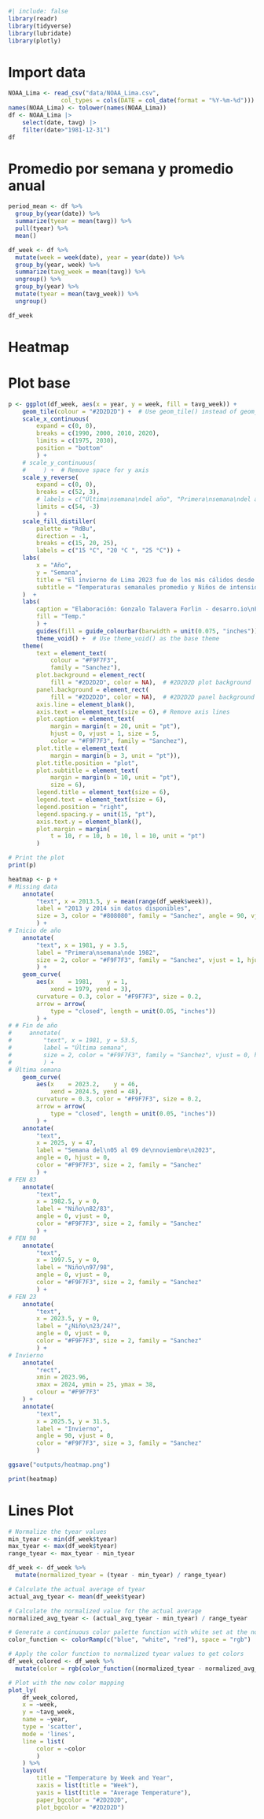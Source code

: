 
```r
#| include: false
library(readr)
library(tidyverse)
library(lubridate)
library(plotly)
```

# Import data
```r
NOAA_Lima <- read_csv("data/NOAA_Lima.csv",
               col_types = cols(DATE = col_date(format = "%Y-%m-%d")))
names(NOAA_Lima) <- tolower(names(NOAA_Lima))
df <- NOAA_Lima |> 
    select(date, tavg) |> 
    filter(date>"1981-12-31")
df

```

# Promedio por semana y promedio anual
```r
period_mean <- df %>%
  group_by(year(date)) %>%
  summarize(tyear = mean(tavg)) %>%
  pull(tyear) %>%
  mean()

df_week <- df %>%
  mutate(week = week(date), year = year(date)) %>%
  group_by(year, week) %>%
  summarize(tavg_week = mean(tavg)) %>%
  ungroup() %>%
  group_by(year) %>%
  mutate(tyear = mean(tavg_week)) %>%
  ungroup()

df_week
```

# Heatmap

# Plot base
```r

p <- ggplot(df_week, aes(x = year, y = week, fill = tavg_week)) +
    geom_tile(colour = "#2D2D2D") +  # Use geom_tile() instead of geom_raster() for better control
    scale_x_continuous(
        expand = c(0, 0),
        breaks = c(1990, 2000, 2010, 2020),
        limits = c(1975, 2030),
        position = "bottom"
        ) + 
    # scale_y_continuous(
    #     ) +  # Remove space for y axis
    scale_y_reverse(
        expand = c(0, 0),
        breaks = c(52, 3),
        # labels = c("Última\nsemana\ndel año", "Primera\nsemana\ndel año"),
        limits = c(54, -3)
        ) +
    scale_fill_distiller(
        palette = "RdBu", 
        direction = -1,
        breaks = c(15, 20, 25),
        labels = c("15 °C", "20 °C ", "25 °C")) +
    labs(
        x = "Año",
        y = "Semana",
        title = "El invierno de Lima 2023 fue de los más cálidos desde 'El Niño' 1997/98",
        subtitle = "Temperaturas semanales promedio y Niños de intensidad fuerte"
    )  +
    labs(
        caption = "Elaboración: Gonzalo Talavera Forlin - desarro.io\nFuente: ncei.noaa.gov - Temperaturas diarias promedio en la estación del Aeropuerto Internacional Jorge Chávez.\nNo hay datos disponibles para los años 2013 ni 2014. Promedios semanales calculados a partir de las temperaturas diarias promedio",
        fill = "Temp."
        ) +
        guides(fill = guide_colourbar(barwidth = unit(0.075, "inches"))) +
        theme_void() +  # Use theme_void() as the base theme
    theme(
        text = element_text(
            colour = "#F9F7F3",
            family = "Sanchez"),
        plot.background = element_rect(
            fill = "#2D2D2D", color = NA),  # #2D2D2D plot background
        panel.background = element_rect(
            fill = "#2D2D2D", color = NA),  # #2D2D2D panel background
        axis.line = element_blank(),
        axis.text = element_text(size = 6), # Remove axis lines
        plot.caption = element_text(
            margin = margin(t = 20, unit = "pt"),
            hjust = 0, vjust = 1, size = 5, 
            color = "#F9F7F3", family = "Sanchez"),
        plot.title = element_text(
            margin = margin(b = 3, unit = "pt")),
        plot.title.position = "plot", 
        plot.subtitle = element_text(
            margin = margin(b = 10, unit = "pt"),
            size = 6), 
        legend.title = element_text(size = 6),
        legend.text = element_text(size = 6),
        legend.position = "right",
        legend.spacing.y = unit(15, "pt"),
        axis.text.y = element_blank(),
        plot.margin = margin(
            t = 10, r = 10, b = 10, l = 10, unit = "pt")
        ) 

# Print the plot
print(p)

```

```r
heatmap <- p +
# Missing data
    annotate(
        "text", x = 2013.5, y = mean(range(df_week$week)), 
        label = "2013 y 2014 sin datos disponibles", 
        size = 3, color = "#808080", family = "Sanchez", angle = 90, vjust = 0.5
        ) +
# Inicio de año
    annotate(
        "text", x = 1981, y = 3.5, 
        label = "Primera\nsemana\nde 1982", 
        size = 2, color = "#F9F7F3", family = "Sanchez", vjust = 1, hjust = 1,
        ) +
    geom_curve(
        aes(x    = 1981,    y = 1, 
            xend = 1979, yend = 3),
        curvature = 0.3, color = "#F9F7F3", size = 0.2,
        arrow = arrow(
            type = "closed", length = unit(0.05, "inches"))
        ) + 
# # Fin de año
#     annotate(
#         "text", x = 1981, y = 53.5, 
#         label = "Última semana", 
#         size = 2, color = "#F9F7F3", family = "Sanchez", vjust = 0, hjust = 1,
#         ) +
# Última semana
    geom_curve(
        aes(x    = 2023.2,    y = 46,
            xend = 2024.5, yend = 48),
        curvature = 0.3, color = "#F9F7F3", size = 0.2,
        arrow = arrow(
            type = "closed", length = unit(0.05, "inches"))
        ) +
    annotate(
        "text",
        x = 2025, y = 47,
        label = "Semana del\n05 al 09 de\nnoviembre\n2023",
        angle = 0, hjust = 0,
        color = "#F9F7F3", size = 2, family = "Sanchez"
        ) +
# FEN 83
    annotate(
        "text", 
        x = 1982.5, y = 0, 
        label = "Niño\n82/83", 
        angle = 0, vjust = 0, 
        color = "#F9F7F3", size = 2, family = "Sanchez"
        ) +
# FEN 98
    annotate(
        "text", 
        x = 1997.5, y = 0, 
        label = "Niño\n97/98", 
        angle = 0, vjust = 0, 
        color = "#F9F7F3", size = 2, family = "Sanchez"
        ) +
# FEN 23
    annotate(
        "text", 
        x = 2023.5, y = 0, 
        label = "¿Niño\n23/24?", 
        angle = 0, vjust = 0, 
        color = "#F9F7F3", size = 2, family = "Sanchez"
        ) + 
# Invierno
    annotate(
        "rect",
        xmin = 2023.96,
        xmax = 2024, ymin = 25, ymax = 38, 
        colour = "#F9F7F3"
    ) + 
    annotate(
        "text", 
        x = 2025.5, y = 31.5, 
        label = "Invierno", 
        angle = 90, vjust = 0, 
        color = "#F9F7F3", size = 3, family = "Sanchez"
        ) 

ggsave("outputs/heatmap.png")

print(heatmap)
```




# Lines Plot 
```r
# Normalize the tyear values
min_tyear <- min(df_week$tyear)
max_tyear <- max(df_week$tyear)
range_tyear <- max_tyear - min_tyear

df_week <- df_week %>%
  mutate(normalized_tyear = (tyear - min_tyear) / range_tyear)

# Calculate the actual average of tyear
actual_avg_tyear <- mean(df_week$tyear)

# Calculate the normalized value for the actual average
normalized_avg_tyear <- (actual_avg_tyear - min_tyear) / range_tyear

# Generate a continuous color palette function with white set at the normalized average
color_function <- colorRamp(c("blue", "white", "red"), space = "rgb")

# Apply the color function to normalized tyear values to get colors
df_week_colored <- df_week %>%
  mutate(color = rgb(color_function((normalized_tyear - normalized_avg_tyear) / (1 - normalized_avg_tyear) * 0.5 + 0.5), maxColorValue = 255))

# Plot with the new color mapping
plot_ly(
    df_week_colored,
    x = ~week,
    y = ~tavg_week,
    name = ~year,
    type = 'scatter',
    mode = 'lines',
    line = list(
        color = ~color
        )
    ) %>%
    layout(
        title = "Temperature by Week and Year",
        xaxis = list(title = "Week"),
        yaxis = list(title = "Average Temperature"),
        paper_bgcolor = "#2D2D2D",
        plot_bgcolor = "#2D2D2D")


```




